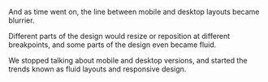 
<Meta title="Challenges of responsive design/Fluid layouts" />

And as time went on, the line between mobile and desktop layouts became blurrier.

Different parts of the design would resize or reposition at different breakpoints, and some parts of the design even became fluid.

We stopped talking about mobile and desktop versions, and started the trends known as fluid layouts and responsive design.
